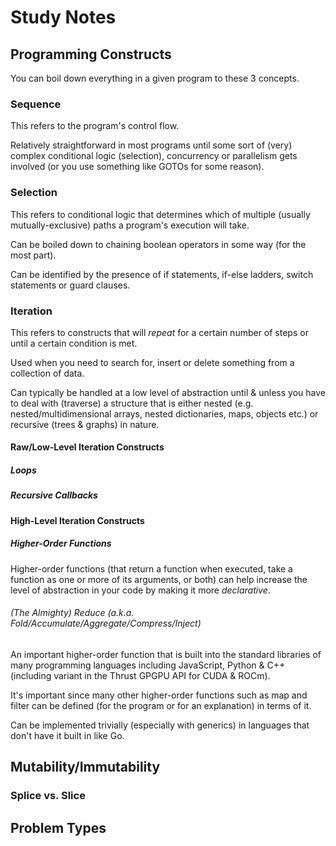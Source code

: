 # Study Notes

## Programming Constructs

You can boil down everything in a given program to these 3 concepts.

### Sequence

This refers to the program's control flow.

Relatively straightforward in most programs until some sort of (very) complex conditional logic (selection), concurrency or parallelism gets involved (or you use something like GOTOs for some reason).

### Selection

This refers to conditional logic that determines which of multiple (usually mutually-exclusive) paths a program's execution will take.

Can be boiled down to chaining boolean operators in some way (for the most part).

Can be identified by the presence of if statements, if-else ladders, switch statements or guard clauses.

### Iteration

This refers to constructs that will _repeat_ for a certain number of steps or until a certain condition is met.

Used when you need to search for, insert or delete something from a collection of data.

Can typically be handled at a low level of abstraction until & unless you have to deal with (traverse) a structure that is either nested (e.g. nested/multidimensional arrays, nested dictionaries, maps, objects etc.) or recursive (trees & graphs) in nature.

#### Raw/Low-Level Iteration Constructs

##### Loops

##### Recursive Callbacks

#### High-Level Iteration Constructs

##### Higher-Order Functions

Higher-order functions (that return a function when executed, take a function as one or more of its arguments, or both) can help increase the level of abstraction in your code by making it more _declarative_.

###### (The Almighty) Reduce (a.k.a. _Fold/Accumulate/Aggregate/Compress/Inject_)

An important higher-order function that is built into the standard libraries of many programming languages including JavaScript, Python & C++ (including variant in the Thrust GPGPU API for CUDA & ROCm).

It's important since many other higher-order functions such as map and filter can be defined (for the program or for an explanation) in terms of it.

Can be implemented trivially (especially with generics) in languages that don't have it built in like Go.

## Mutability/Immutability

### Splice vs. Slice

## Problem Types

